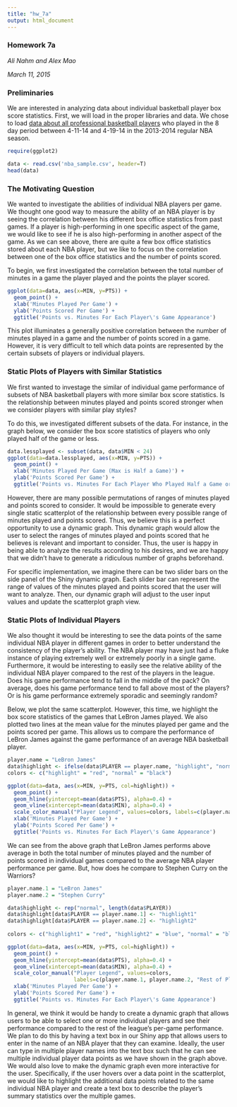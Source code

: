 ```yaml
---
title: "hw_7a"
output: html_document
---
```


### Homework 7a
*Ali Nahm and Alex Mao*

*March 11, 2015*

### Preliminaries
We are interested in analyzing data about individual basketball player box score statistics. First, we will load in the proper libraries and data. We chose to load [data about all professional basketball players](http://www.nbastuffer.com/Download_NBA_Box_Score_Stats_in_Excel.html) who played in the 8 day period between 4-11-14 and 4-19-14 in the 2013-2014 regular NBA season.
```r
require(ggplot2)

data <- read.csv('nba_sample.csv', header=T)
head(data)
```


### The Motivating Question
We wanted to investigate the abilities of individual NBA players per game. We thought one good way to measure the ability of an NBA player is by seeing the correlation between his different box office statistics from past games. If a player is high-performing in one specific aspect of the game, we would like to see if he is also high-performing in another aspect of the game. As we can see above, there are quite a few box office statistics stored about each NBA player, but we like to focus on the correlation between one of the box office statistics and the number of points scored.

To begin, we first investigated the correlation between the total number of minutes in a game the player played and the points the player scored.

```r
ggplot(data=data, aes(x=MIN, y=PTS)) +
  geom_point() +
  xlab('Minutes Played Per Game') +
  ylab('Points Scored Per Game') +
  ggtitle('Points vs. Minutes For Each Player\'s Game Appearance')
```

This plot illuminates a generally positive correlation between the number of minutes played in a game and the number of points scored in a game. However, it is very difficult to tell which data points are represented by the certain subsets of players or individual players. 


### Static Plots of Players with Similar Statistics
We first wanted to investage the similar of individual game performance of subsets of NBA basketball players with more similar box score statistics. Is the relationship between minutes played and points scored stronger when we consider players with similar play styles?

To do this, we investigated different subsets of the data. For instance, in the graph below, we consider the box score statistics of players who only played half of the game or less.

```r
data.lessplayed <- subset(data, data$MIN < 24)
ggplot(data=data.lessplayed, aes(x=MIN, y=PTS)) +
  geom_point() +
  xlab('Minutes Played Per Game (Max is Half a Game)') +
  ylab('Points Scored Per Game') +
  ggtitle('Points vs. Minutes For Each Player Who Played Half a Game or Less')
```

However, there are many possible permutations of ranges of minutes played and points scored to consider. It would be impossible to generate every single static scatterplot of the relationship between every possible range of minutes played and points scored. Thus, we believe this is a perfect opportunity to use a dynamic graph. This dynamic graph would allow the user to select the ranges of minutes played and points scored that he believes is relevant and important to consider. Thus, the user is happy in being able to analyze the results according to his desires, and we are happy that we didn't have to generate a ridiculous number of graphs beforehand.

For specific implementation, we imagine there can be two slider bars on the side panel of the Shiny dynamic graph. Each slider bar can represent the range of values of the minutes played and points scored that the user will want to analyze. Then, our dynamic graph will adjust to the user input values and update the scatterplot graph view.

### Static Plots of Individual Players
We also thought it would be interesting to see the data points of the same individual NBA player in different games in order to better understand the consistency of the player's ability. The NBA player may have just had a fluke instance of playing extremely well or extremely poorly in a single game. Furthermore, it would be interesting to easily see the relative ability of the individual NBA player compared to the rest of the players in the league. Does his game performance tend to fall in the middle of the pack? On average, does his game performance tend to fall above most of the players? Or is his game performance extremely sporadic and seemingly random?

Below, we plot the same scatterplot. However, this time, we highlight the box score statistics of the games that LeBron James played. We also plotted two lines at the mean value for the minutes played per game and the points scored per game. This allows us to compare the performance of LeBron James against the game performance of an average NBA basketball player.
```r
player.name = "LeBron James"
data$highlight <- ifelse(data$PLAYER == player.name, "highlight", "normal")
colors <- c("highlight" = "red", "normal" = "black")

ggplot(data=data, aes(x=MIN, y=PTS, col=highlight)) +
  geom_point() +
  geom_hline(yintercept=mean(data$PTS), alpha=0.4) +
  geom_vline(xintercept=mean(data$MIN), alpha=0.4) +
  scale_color_manual("Player Legend", values=colors, labels=c(player.name, "Rest of Players")) +
  xlab('Minutes Played Per Game') +
  ylab('Points Scored Per Game') +
  ggtitle('Points vs. Minutes For Each Player\'s Game Appearance')

```

We can see from the above graph that LeBron James performs above average in both the total number of minutes played and the number of points scored in individual games compared to the average NBA player performance per game. But, how does he compare to Stephen Curry on the Warriors?


```r
player.name.1 = "LeBron James"
player.name.2 = "Stephen Curry"

data$highlight <- rep("normal", length(data$PLAYER))
data$highlight[data$PLAYER == player.name.1] <- "highlight1"
data$highlight[data$PLAYER == player.name.2] <- "highlight2"
  
colors <- c("highlight1" = "red", "highlight2" = "blue", "normal" = "black")

ggplot(data=data, aes(x=MIN, y=PTS, col=highlight)) +
  geom_point() +
  geom_hline(yintercept=mean(data$PTS), alpha=0.4) +
  geom_vline(xintercept=mean(data$MIN), alpha=0.4) +
  scale_color_manual("Player Legend", values=colors,
                     labels=c(player.name.1, player.name.2, "Rest of Players")) +
  xlab('Minutes Played Per Game') +
  ylab('Points Scored Per Game') +
  ggtitle('Points vs. Minutes For Each Player\'s Game Appearance')

```

In general, we think it would be handy to create a dynamic graph that allows users to be able to select one or more individual players and see their performance compared to the rest of the league's per-game performance. We plan to do this by having a text box in our Shiny app that allows users to enter in the name of an NBA player that they can examine. Ideally, the user can type in multiple player names into the text box such that he can see multiple individual player data points as we have shown in the graph above. We would also love to make the dynamic graph even more interactive for the user. Specifically, if the user hovers over a data point in the scatterplot, we would like to highlight the additional data points related to the same individual NBA player and create a text box to describe the player's summary statistics over the multiple games.
